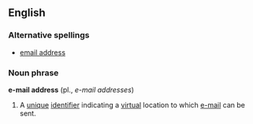 == English ==
=== Alternative spellings ===
* [[email address]]
=== Noun phrase ===
'''e-mail address''' (pl., ''e-mail addresses'')

# A [[unique]] [[identifier]] indicating a [[virtual]] location to which [[e-mail]] can be sent.